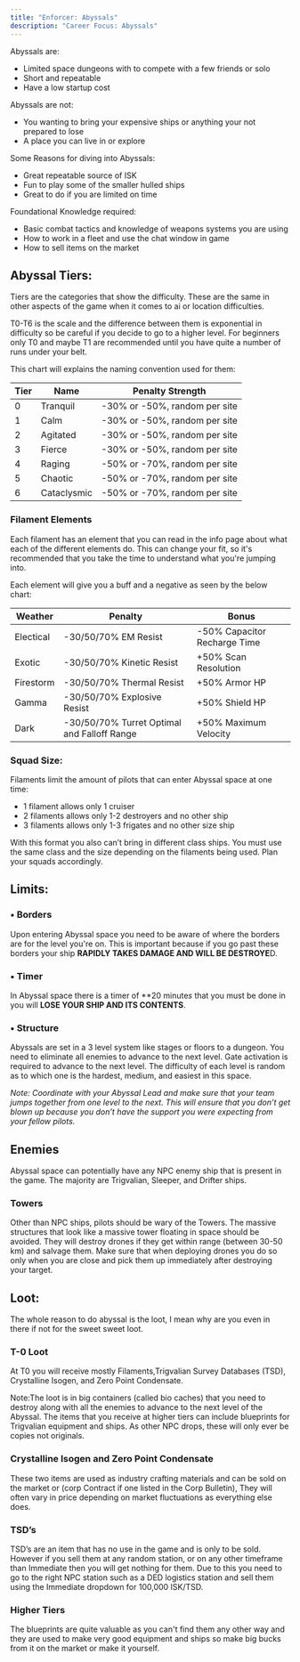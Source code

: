 ```yaml
---
title: "Enforcer: Abyssals"
description: "Career Focus: Abyssals"
---
```


Abyssals are: 

- Limited space dungeons with to compete with a few friends or solo
- Short and repeatable
- Have a low startup cost		


Abyssals are not: 

- You wanting to bring your expensive ships or anything your not prepared to 
lose
- A place you can live in or explore

Some Reasons for diving into Abyssals: 

- Great repeatable source of ISK
- Fun to play some of the smaller hulled ships
- Great to do if you are limited on time

Foundational Knowledge required: 

- Basic combat tactics and knowledge of weapons systems you are using
- How to work in a fleet and use the chat window in game
- How to sell items on the market


## Abyssal Tiers:

Tiers are the categories that show the difficulty. These are the same in other 
aspects of the game when it comes to ai or location difficulties.

T0-T6 is the scale and the difference between them is exponential in difficulty 
so be careful if you decide to go to a higher level. For beginners only T0 and 
maybe T1 are recommended until you have quite a number of runs under your belt.

This chart will explains the naming convention used for them: 

| Tier | Name | Penalty Strength |
|-|-|-|
| 0 | Tranquil | -30% or -50%, random per site | 
| 1 | Calm | -30% or -50%, random per site | 
| 2 | Agitated | -30% or -50%, random per site | 
| 3 | Fierce | -30% or -50%, random per site | 
| 4 | Raging | -50% or -70%, random per site | 
| 5 | Chaotic | -50% or -70%, random per site | 
| 6 | Cataclysmic | -50% or -70%, random per site | 


### Filament Elements 

Each filament has an element that you can read in the info page about what each 
of the different elements do. This can change your fit, so it's recommended 
that you take the time to understand what you're jumping into. 

Each element will give you a buff and a negative as seen by the below chart: 

| Weather | Penalty | Bonus |
|-|-|-|
| Electical | -30/50/70% EM Resist | -50% Capacitor Recharge Time |
| Exotic | -30/50/70% Kinetic Resist | +50% Scan Resolution |
| Firestorm | -30/50/70% Thermal Resist | +50% Armor HP |
| Gamma | -30/50/70% Explosive Resist | +50% Shield HP |
| Dark | -30/50/70% Turret Optimal and Falloff Range | +50% Maximum Velocity |


### Squad Size:

Filaments limit the amount of pilots that can enter Abyssal space at one time:

- 1 filament allows only 1 cruiser
- 2 filaments allows only 1-2 destroyers and no other ship
- 3 filaments allows only 1-3 frigates and no other size ship 

With this format you also can’t bring in different class ships. You must use 
the same class and the size depending on the filaments being used. Plan your 
squads accordingly.

## Limits:

### • Borders

Upon entering Abyssal space you need to be aware of  where the borders are for 
the level you're on. This is important because if you go past these borders 
your ship **RAPIDLY TAKES DAMAGE AND WILL BE DESTROYE**D. 

### • Timer

In Abyssal space there is a timer of **20 minute*s* that you must be done in you 
will **LOSE YOUR SHIP AND ITS CONTENTS**.

### • Structure

Abyssals are set in a 3 level system like stages or floors to a dungeon. You 
need to eliminate all enemies to advance to the next level. Gate activation is 
required to advance to the next level. The difficulty of each level is random 
as to which one is the hardest, medium, and easiest in this space. 

_Note: Coordinate with your Abyssal Lead and make sure that your team jumps 
together from one level to the next. This will ensure that you don’t get blown 
up because you don’t have the support you were expecting from your fellow 
pilots._

## Enemies

Abyssal space can potentially have any NPC enemy ship that is present in the 
game. The majority are Trigvalian, Sleeper, and Drifter ships. 

### Towers

Other than NPC ships, pilots should be wary of the Towers. The massive 
structures that look like a massive tower floating in space should be avoided. 
They will destroy drones if they get within range (between 30-50 km) and 
salvage them.  Make sure that when deploying drones you do so only when you are 
close and pick them up immediately after destroying your target.

## Loot:

The whole reason to do abyssal is the loot, I mean why are you even in there if 
not for the sweet sweet loot. 

### T-0 Loot

At T0 you will receive mostly Filaments,Trigvalian Survey Databases (TSD), 
Crystalline Isogen, and Zero Point Condensate. 

Note:The loot is in big containers (called bio caches) that you need to destroy 
along with all the enemies to advance to the next level of the Abyssal. The 
items that you receive at higher tiers can include blueprints for Trigvalian 
equipment and ships. As other NPC drops, these will only ever be copies not 
originals.

### Crystalline Isogen and Zero Point Condensate

These two items are used as industry crafting materials and can be sold on the 
market or (corp Contract if one listed in the Corp Bulletin), They will often 
vary in price depending on market fluctuations as everything else does. 

### TSD’s

TSD’s are an item that has no use in the game and is only to be sold. However 
if you sell them at any random station, or on any other timeframe than 
Immediate then you will get nothing for them. Due to this you need to go to the 
right NPC station such as a DED logistics station and sell them using the 
Immediate dropdown for 100,000 ISK/TSD.

### Higher Tiers

The blueprints are quite valuable as you can't find them any other way and they 
are used to make very good equipment and ships so make big bucks from it on the 
market or make it yourself. 
